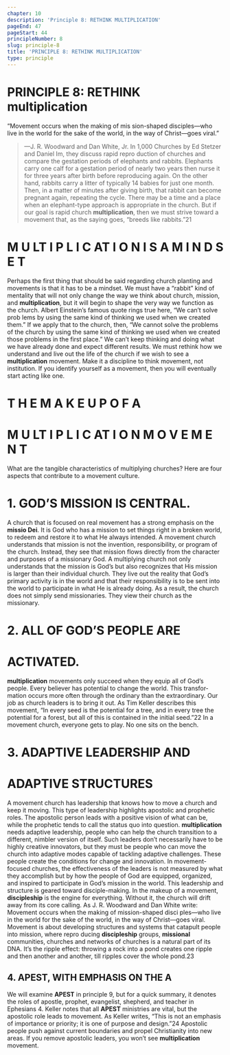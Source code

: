 ```yaml
---
chapter: 10
description: 'Principle 8: RETHINK MULTIPLICATION'
pageEnd: 47
pageStart: 44
principleNumber: 8
slug: principle-8
title: 'PRINCIPLE 8: RETHINK MULTIPLICATION'
type: principle
---
```


# PRINCIPLE 8: RETHINK multiplication

“Movement occurs when the making of mis­
sion-shaped disciples—who live in the world for the
sake of the world, in the way of Christ—goes viral.”
> —J. R. Woodward and Dan White, Jr.
In 1,000 Churches by Ed Stetzer and Daniel Im, they discuss rapid repro­
duction of churches and compare the gestation periods of elephants
and rabbits. Elephants carry one calf for a gestation period of nearly
two years then nurse it for three years after birth before reproducing
again. On the other hand, rabbits carry a litter of typically 14 babies
for just one month. Then, in a matter of minutes after giving birth, that
rabbit can become pregnant again, repeating the cycle. There may be
a time and a place when an elephant-type approach is appropriate in
the church. But if our goal is rapid church **multiplication**, then we must
strive toward a movement that, as the saying goes, “breeds like rabbits.”21
# M U LT I P L I C AT I O N I S A M I N D S E T
Perhaps the first thing that should be said regarding church planting
and movements is that it has to be a mindset. We must have a “rabbit”
kind of mentality that will not only change the way we think about
church, mission, and **multiplication**, but it will begin to shape the
very way we function as the church.
Albert Einstein’s famous quote rings true here, “We can’t solve prob­
lems by using the same kind of thinking we used when we created
them.” If we apply that to the church, then, “We cannot solve the
problems of the church by using the same kind of thinking we used
when we created those problems in the first place.” We can’t keep
thinking and doing what we have already done and expect different
results. We must rethink how we understand and live out the life of
the church if we wish to see a **multiplication** movement.
Make it a discipline to think movement, not institution. If you identify
yourself as a movement, then you will eventually start acting like one.
# T H E M A K E U P O F A
# M U LT I P L I C AT I O N M O V E M E N T
What are the tangible characteristics of multiplying churches? Here
are four aspects that contribute to a movement culture.
# 1. GOD’S MISSION IS CENTRAL.
A church that is focused on real movement has a strong emphasis
on the **missio Dei**. It is God who has a mission to set things right in a
broken world, to redeem and restore it to what He always intended.
A movement church understands that mission is not the invention,
responsibility, or program of the church. Instead, they see that mission
flows directly from the character and purposes of a missionary God.
A multiplying church not only understands that the mission is God’s
but also recognizes that His mission is larger than their individual
church. They live out the reality that God’s primary activity is in the
world and that their responsibility is to be sent into the world to
participate in what He is already doing. As a result, the church does not
simply send missionaries. They view their church as the missionary.
# 2. ALL OF GOD’S PEOPLE ARE
# ACTIVATED.
**multiplication** movements only succeed when they equip all of God’s
people. Every believer has potential to change the world. This transfor­
mation occurs more often through the ordinary than the extraordinary.
Our job as church leaders is to bring it out. As Tim Keller describes
this movement, “In every seed is the potential for a tree, and in every
tree the potential for a forest, but all of this is contained in the initial
seed.”22 In a movement church, everyone gets to play. No one sits on
the bench.
# 3. ADAPTIVE LEADERSHIP AND
# ADAPTIVE STRUCTURES
A movement church has leadership that knows how to move a church
and keep it moving. This type of leadership highlights apostolic and
prophetic roles. The apostolic person leads with a positive vision of what
can be, while the prophetic tends to call the status quo into question.
**multiplication** needs adaptive leadership, people who can help the
church transition to a different, nimbler version of itself. Such leaders
don’t necessarily have to be highly creative innovators, but they must
be people who can move the church into adaptive modes capable of
tackling adaptive challenges. These people create the conditions for
change and innovation.
In movement-focused churches, the effectiveness of the leaders is
not measured by what they accomplish but by how the people of
God are equipped, organized, and inspired to participate in God’s
mission in the world. This leadership and structure is geared toward
disciple-making. In the makeup of a movement, **discipleship** is the
engine for everything. Without it, the church will drift away from
its core calling.
As J. R. Woodward and Dan White write:
Movement occurs when the making of mission-shaped disci­
ples—who live in the world for the sake of the world, in the way
of Christ—goes viral. Movement is about developing structures
and systems that catapult people into mission, where repro­
ducing **discipleship** groups, **missional** communities, churches
and networks of churches is a natural part of its DNA. It’s the
ripple effect: throwing a rock into a pond creates one ripple and
then another and another, till ripples cover the whole pond.23
## 4. ****APEST****, WITH EMPHASIS ON THE A
We will examine ****APEST**** in principle 9, but for a quick summary,
it denotes the roles of apostle, prophet, evangelist, shepherd, and
teacher in Ephesians 4. Keller notes that all ****APEST**** ministries are vital,
but the apostolic role leads to movement. As Keller writes, “This is
not an emphasis of importance or priority; it is one of purpose and
design.”24 Apostolic people push against current boundaries and
propel Christianity into new areas. If you remove apostolic leaders,
you won’t see **multiplication** movement.